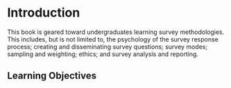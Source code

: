# Introduction {#ch01intro}

This book is geared toward undergraduates learning survey methodologies.
This includes, but is not limited to, the psychology of the survey
response process; creating and disseminating survey questions; survey
modes; sampling and weighting; ethics; and survey analysis and
reporting.

## Learning Objectives
